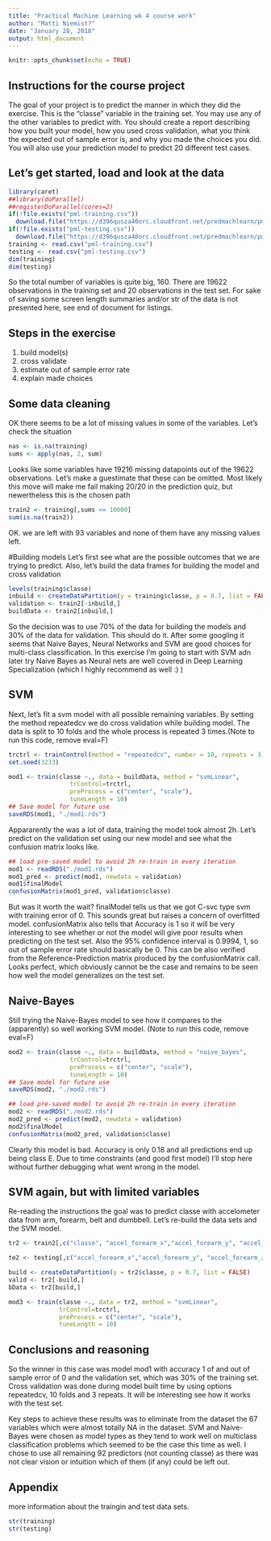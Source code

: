 ```yaml
---
title: "Practical Machine Learning wk 4 course work"
author: "Matti Niemist?"
date: "January 28, 2018"
output: html_document
---
```


```r
knitr::opts_chunk$set(echo = TRUE)
```

## Instructions for the course project

The goal of your project is to predict the manner in which they did the exercise. This is the "classe" variable in the training set. You may use any of the other variables to predict with. You should create a report describing how you built your model, how you used cross validation, what you think the expected out of sample error is, and why you made the choices you did. You will also use your prediction model to predict 20 different test cases.

## Let's get started, load and look at the data

```r
library(caret)
##library(doParallel)
##registerDoParallel(cores=2)
if(!file.exists("pml-training.csv"))
  download.file("https://d396qusza40orc.cloudfront.net/predmachlearn/pml-training.csv", "pml-training.csv")
if(!file.exists("pml-testing.csv"))
  download.file("https://d396qusza40orc.cloudfront.net/predmachlearn/pml-testing.csv", "pml-testing.csv")
training <- read.csv("pml-training.csv")
testing <- read.csv("pml-testing.csv")
dim(training)
dim(testing)

```

So the total number of variables is quite big, 160. There are 19622 observations in the training set and 20 observations in the test set. For sake of saving some screen length summaries and/or str of the data is not presented here, see end of document for listings.

## Steps in the exercise
1) build model(s)
2) cross validate
3) estimate out of sample error rate
4) explain made choices


## Some data  cleaning
OK there seems to be a lot of missing values in some of the variables. Let's check the situation

```r
nas <- is.na(training)
sums <- apply(nas, 2, sum)
```

Looks like some variables have 19216 missing datapoints out of the 19622 observations. Let's make a guestimate that these can be omitted. Most likely this move will make me fail making 20/20 in the prediction quiz, but newertheless this is the chosen path

```r
train2 <- training[,sums <= 10000]
sum(is.na(train2))
```
OK. we are left with 93 variables and none of them have any missing values left.

#Building models
Let's first see what are the possible outcomes that we are trying to predict. Also, let's build the data frames for building the model and cross validation

```r
levels(training$classe)
inbuild <- createDataPartition(y = training$classe, p = 0.7, list = FALSE)
validation <- train2[-inbuild,]
buildData <- train2[inbuild,]
```

So the decision was to use 70% of the data for building the models and 30% of the data for validation. This should do it. After some googling it seems that Naive Bayes, Neural Networks and SVM are good choices for multi-class classification. In this exercise I'm going to start with SVM adn later try Naive Bayes as Neural nets are well covered in Deep Learning Specialization (which I highly recommend as well :) )

## SVM

Next, let's fit a svm model with all possible remaining variables. By setting the method repeatedcv we do cross validation while building model. The data is split to 10 folds and the whole process is repeated 3 times.(Note to run this code, remove eval=F)

```r

trctrl <- trainControl(method = "repeatedcv", number = 10, repeats = 3)
set.seed(3233)

mod1 <- train(classe ~., data = buildData, method = "svmLinear",
                 trControl=trctrl,
                 preProcess = c("center", "scale"),
                 tuneLength = 10)
## Save model for future use
saveRDS(mod1, "./mod1.rds")
```
 
Appararently the was a lot of data, training the model took almost 2h. Let's predict on the validation set using our new model and see what the confusion matrix looks like.
 
 
```r
## load pre-saved model to avoid 2h re-train in every iteration
mod1 <- readRDS("./mod1.rds")
mod1_pred <- predict(mod1, newdata = validation)
mod1$finalModel
confusionMatrix(mod1_pred, validation$classe)
```

But was it worth the wait? finalModel tells us that we got C-svc type svm with training error of 0. This sounds great but raises a concern of overfitted model. confusionMatrix also tells that Accuracy is 1 so it will be very interesting to see whether or not the model will give poor results when predicting on the test set. Also the 95% confidence interval is 0.9994, 1, so out of sample error rate should basically be 0. This can be also verified from the Reference-Prediction matrix produced by the confusionMatrix call. Looks perfect, which obviously cannot be the case and remains to be seen how well the model generalizes on the test set.

## Naive-Bayes
Still trying the Naive-Bayes model to see how it compares to the (apparently) so well working SVM model. (Note to run this code, remove eval=F)

```r
mod2 <- train(classe ~., data = buildData, method = "naive_bayes",
                 trControl=trctrl,
                 preProcess = c("center", "scale"),
                 tuneLength = 10)
## Save model for future use
saveRDS(mod2, "./mod2.rds")
```

```r
## load pre-saved model to avoid 2h re-train in every iteration
mod2 <- readRDS("./mod2.rds")
mod2_pred <- predict(mod2, newdata = validation)
mod2$finalModel
confusionMatrix(mod2_pred, validation$classe)
```

Clearly this model is bad. Accuracy is only 0.18 and all predictions end up being class E. Due to time constraints (and good first model) I'll stop here without further debugging what went wrong in the model.

## SVM again, but with limited variables

Re-reading the instructions the goal was to predict classe with accelometer data from arm, forearm, belt and dumbbell. Let's re-build the data sets and the SVM model.

```r
tr2 <- train2[,c("classe", "accel_forearm_x","accel_forearm_y", "accel_forearm_z", "total_accel_forearm", "accel_dumbbell_x", "accel_dumbbell_y", "accel_dumbbell_z", "total_accel_dumbbell", "accel_arm_x","accel_arm_y", "accel_arm_z", "total_accel_arm", "accel_belt_x","accel_belt_y", "accel_belt_z", "total_accel_belt")]

te2 <- testing[,c("accel_forearm_x","accel_forearm_y", "accel_forearm_z", "total_accel_forearm", "accel_dumbbell_x", "accel_dumbbell_y", "accel_dumbbell_z", "total_accel_dumbbell", "accel_arm_x","accel_arm_y", "accel_arm_z", "total_accel_arm", "accel_belt_x","accel_belt_y", "accel_belt_z", "total_accel_belt")]

build <- createDataPartition(y = tr2$classe, p = 0.7, list = FALSE)
valid <- tr2[-build,]
bData <- tr2[build,]

mod3 <- train(classe ~., data = tr2, method = "svmLinear",
              trControl=trctrl,
              preProcess = c("center", "scale"),
              tuneLength = 10)
```


## Conclusions and reasoning

So the winner in this case was model mod1 with accuracy 1 of  and out of sample error of 0 and the validation set, which was 30% of the training set. Cross validation was done during model built time by using options repeatedcv, 10 folds and 3 repeats. It will be interesting see how it works with the test set.

Key steps to achieve these results was to eliminate from the dataset the 67 variables which were almost totally NA in the dataset. SVM and Naive-Bayes were chosen as model types as they tend to work well on multiclass classification problems which seemed to be the case this time as well. I chose to use all remaining 92 predictors (not counting classe) as there was not clear vision or intuition which of them (if any) could be left out.

## Appendix

more information about the traingin and test data sets.

```r
str(training)
str(testing)
```

